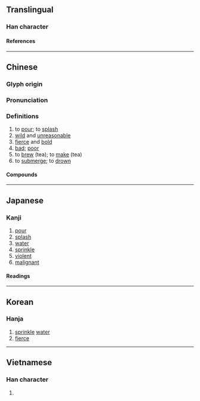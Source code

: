 {{also|泼|溌}}
{{character info/new}}
==Translingual==
{{Han simplified forms|潑|溌|泼|ex=y}}

===Han character===
{{Han char|rn=85|rad=水|as=12|sn=15|four=32147|canj=ENOE|ids=⿰氵發}}

====References====
{{Han ref|kx=0648.340|dkj=18225|dj=1058.180|hdz=31750.070|uh=6F51}}

----

==Chinese==
{{zh-forms|s=泼|alt=𣸍}}

===Glyph origin===
{{Han etym}}

===Pronunciation===
{{zh-pron
|m=pō
|c=put3
|h=pfs=phat
|md=
|mn=phoah/phoat
|mn_note=phoah - vernacular; phoat - literary
|w=
|mc=y
|oc=y
|cat=a,n,v
}}

===Definitions===
{{zh-hanzi}}

# to [[pour]]; to [[splash]]
# [[wild]] and [[unreasonable]]
# [[fierce]] and [[bold]]
# [[bad]]; [[poor]]
# to [[brew]] (tea); to [[make]] (tea)
# to [[submerge]]; to [[drown]]

====Compounds====
{{zh-der|天真活潑|惡言潑語|性潑凶頑|如湯潑雪|潑辣|潑皮賴虎|瓢潑|村聲潑嗓|潑包婁|撒潑打滾|潑做|潑潑剌剌|潑說|放刁撒潑|潑墨山水|潑聲|潑悍|潑才|潑醅|潑剌剌|潑天也似|窮身潑命|潑皮無賴|潑賤煙花|潑潑撒撒|潑賤|活潑|潑賴|潑實|放乖潑|潑皮貨|潑墨人物|漂潑|灑潑|潑灑|潑男女|放潑|潑醋|潑丟潑養|打滾撒潑|潑無徒|潑毛神|潑賤人|潑花團|潑魔|潑腳子貨|潑冷水|潑物|潑天|潑火|潑浪鼓|潑水|潑水難收|潑殘生|潑婦|潑髒水|潑風刀|潑辣貨|潑賸飯|潑言語|潑腳|潑聲浪氣|潑聲浪嗓|潑猴|潑煙花|潑油救火|潑水節|潑性命|潑天大膽|潑剌|潑出膽子|活活潑潑|村潑|潑哭潑鬧|撒潑放刁|潑皮|撒潑|潑墨|潑毛團|風潑|馬前潑水}}

{{zh-cat|Intermediate}}

----

==Japanese==

===Kanji===
{{ja-kanji|grade=|rs=水12|shin=溌}}

# [[pour]]
# [[splash]]
# [[water]]
# [[sprinkle]]
# [[violent]]
# [[malignant]]

====Readings====
{{ja-readings
|goon=はち
|kanon=はつ
|kun=もる, とびちる, そそ-ぐ
}}

----

==Korean==

===Hanja===
{{ko-hanja|물뿌리다|물뿌릴|발}}

# [[sprinkle]] [[water]]
# [[fierce]]

----

==Vietnamese==

===Han character===
{{vi-readings|rs=水12|reading=bát}}

# {{rfdef|vi|sort=水12}}

{{cln|vi|Han tu}}